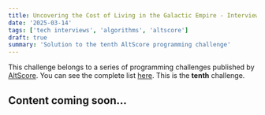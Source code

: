 ```yaml
---
title: Uncovering the Cost of Living in the Galactic Empire - Interview challenge solution
date: '2025-03-14'
tags: ['tech interviews', 'algorithms', 'altscore']
draft: true
summary: 'Solution to the tenth AltScore programming challenge'
---
```


This challenge belongs to a series of programming challenges published by [AltScore](https://www.altscore.ai/).
You can see the complete list [here](/blog/altscore-makers-challenge/reto-altscore). This is the **tenth** challenge.

## Content coming soon... 